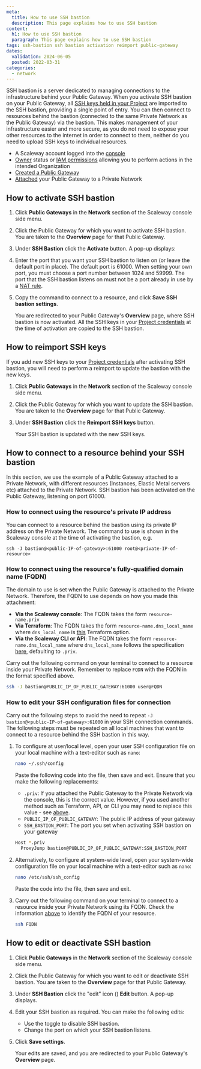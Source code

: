 ```yaml
---
meta:
  title: How to use SSH bastion
  description: This page explains how to use SSH bastion
content:
  h1: How to use SSH bastion
  paragraph: This page explains how to use SSH bastion
tags: ssh-bastion ssh bastion activation reimport public-gateway
dates:
  validation: 2024-06-05
  posted: 2022-03-31
categories:
  - network
---
```


SSH bastion is a server dedicated to managing connections to the infrastructure behind your Public Gateway. When you activate SSH bastion on your Public Gateway, all [SSH keys held in your Project](https://console.scaleway.com/project/ssh-keys/) are imported to the SSH bastion, providing a single point of entry. You can then connect to resources behind the bastion (connected to the same Private Network as the Public Gateway) via the bastion. This makes management of your infrastructure easier and more secure, as you do not need to expose your other resources to the internet in order to connect to them, neither do you need to upload SSH keys to individual resources.

<Macro id="requirements" />

- A Scaleway account logged into the [console](https://console.scaleway.com)
- [Owner](/identity-and-access-management/iam/concepts/#owner) status or [IAM permissions](/identity-and-access-management/iam/concepts/#permission) allowing you to perform actions in the intended Organization
- [Created a Public Gateway](/network/public-gateways/how-to/create-a-public-gateway)
- [Attached](/network/vpc/how-to/attach-resources-to-pn/) your Public Gateway to a Private Network

## How to activate SSH bastion

1. Click **Public Gateways** in the **Network** section of the Scaleway console side menu.
2. Click the Public Gateway for which you want to activate SSH bastion. You are taken to the **Overview** page for that Public Gateway.
    <Lightbox src="scaleway-ssh-bastion-activate.webp" alt="" />
3. Under **SSH Bastion** click the **Activate** button. A pop-up displays:
    <Lightbox src="scaleway-activate-ssh-bastion-popup.webp" alt="" />
4. Enter the port that you want your SSH bastion to listen on (or leave the default port in place).
    <Message type="tip">
      The default port is 61000. When setting your own port, you must choose a port number between 1024 and 59999. The port that the SSH bastion listens on must not be a port already in use by a [NAT rule](/network/public-gateways/concepts/#nat).
    </Message>
5. Copy the command to connect to a resource, and click **Save SSH bastion settings**.

    You are redirected to your Public Gateway's **Overview** page, where SSH bastion is now activated. All the SSH keys in your [Project credentials](/identity-and-access-management/iam/concepts/#api-key) at the time of activation are copied to the SSH bastion.

## How to reimport SSH keys

If you add new SSH keys to your [Project credentials](/identity-and-access-management/iam/concepts/#api-key) after activating SSH bastion, you will need to perform a reimport to update the bastion with the new keys.

1. Click **Public Gateways** in the **Network** section of the Scaleway console side menu.
2. Click the Public Gateway for which you want to update the SSH bastion. You are taken to the **Overview** page for that Public Gateway.
3. Under **SSH Bastion** click the **Reimport SSH keys** button.
    <Lightbox src="scaleway-ssh-bastion-reimport.webp" alt="" />

    Your SSH bastion is updated with the new SSH keys.

## How to connect to a resource behind your SSH bastion

In this section, we use the example of a Public Gateway attached to a Private Network, with different resources (Instances, Elastic Metal servers etc) attached to the Private Network. SSH bastion has been activated on the Public Gateway, listening on port 61000.  

### How to connect using the resource's private IP address

You can connect to a resource behind the bastion using its private IP address on the Private Network. The command to use is shown in the Scaleway console at the time of activating the bastion, e.g.

`ssh -J bastion@<public-IP-of-gateway>:61000 root@<private-IP-of-resource>`

### How to connect using the resource's fully-qualified domain name (FQDN)

The domain to use is set when the Public Gateway is attached to the Private Network. Therefore, the FQDN to use depends on how you made this attachment:

- **Via the Scaleway console**: The FQDN takes the form `resource-name.priv`
- **Via Terraform**: The FQDN takes the form `resource-name.dns_local_name` where `dns_local_name` is [this](https://registry.terraform.io/providers/scaleway/scaleway/latest/docs/resources/vpc_public_gateway_dhcp#dns_local_name) Terraform option.
- **Via the Scaleway CLI or API**:  The FQDN takes the form `resource-name.dns_local_name` where `dns_local_name` follows the specification [here](https://www.scaleway.com/en/developers/api/public-gateway/#path-dhcp-create-a-dhcp-configuration), defaulting to `.priv`.

Carry out the following command on your terminal to connect to a resource inside your Private Network. Remember to replace `FQDN` with the FQDN in the format specified above.

```bash
ssh -J bastion@PUBLIC_IP_OF_PUBLIC_GATEWAY:61000 user@FQDN
```

### How to edit your SSH configuration files for connection

Carry out the following steps to avoid the need to repeat `-J bastion@<public-IP-of-gateway>:61000` in your SSH connection commands. The following steps must be repeated on all local machines that want to connect to a resource behind the SSH bastion in this way.

1. To configure at user/local level, open your user SSH configuration file on your local machine with a text-editor such as `nano`: 
    ```bash
    nano ~/.ssh/config
    ```
    Paste the following code into the file, then save and exit. Ensure that you make the following replacements:
      - `.priv`: If you attached the Public Gateway to the Private Network via the console, this is the correct value. However, if you used another method such as Terraform, API, or CLI you may need to replace this value - see [above](#how-to-connect-using-the-resource's-fully-qualified-domain-name-(fqdn)).
      - `PUBLIC_IP_OF_PUBLIC_GATEWAY`: The public IP address of your gateway
      - `SSH_BASTION_PORT`: The port you set when activating SSH bastion on your gateway

    ```bash
    Host *.priv
      ProxyJump bastion@PUBLIC_IP_OF_PUBLIC_GATEWAY:SSH_BASTION_PORT
    ```
2. Alternatively, to configure at system-wide level, open your system-wide configuration file on your local machine with a text-editor such as `nano`: 
    ```bash
    nano /etc/ssh/ssh_config
    ```
    Paste the code into the file, then save and exit.

3. Carry out the following command on your terminal to connect to a resource inside your Private Network using its FQDN. Check the information [above](#how-to-connect-using-the-resource's-fully-qualified-domain-name-(fqdn)) to identify the FQDN of your resource. 
    ```bash
    ssh FQDN
    ```

## How to edit or deactivate SSH bastion

1. Click **Public Gateways** in the **Network** section of the Scaleway console side menu.
2. Click the Public Gateway for which you want to edit or deactivate SSH bastion. You are taken to the **Overview** page for that Public Gateway.
3. Under **SSH Bastion** click the "edit" icon (<Icon name="edit" />) **Edit** button. A pop-up displays.
4. Edit your SSH bastion as required. You can make the following edits:
    - Use the <Icon name="toggle" /> toggle to disable SSH bastion.
    - Change the port on which your SSH bastion listens.
5. Click **Save settings**.

    Your edits are saved, and you are redirected to your Public Gateway's **Overview** page.
